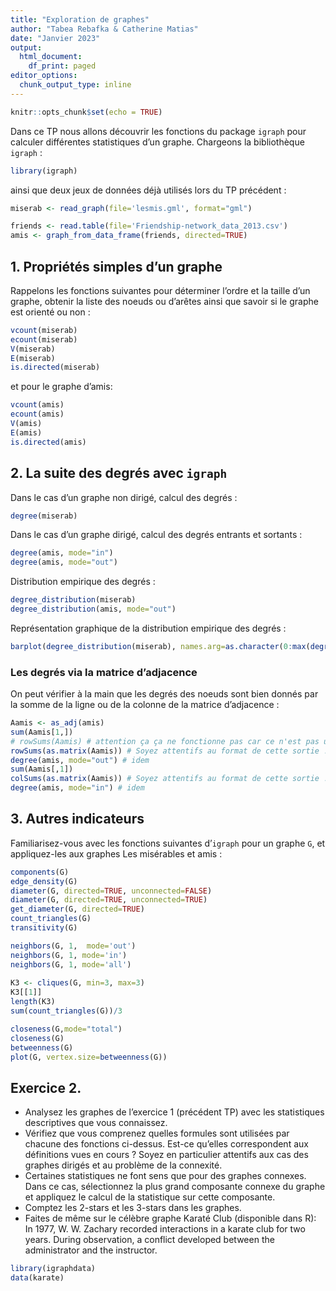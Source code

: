 ```yaml
---
title: "Exploration de graphes"
author: "Tabea Rebafka & Catherine Matias"
date: "Janvier 2023"
output:
  html_document:
    df_print: paged
editor_options:
  chunk_output_type: inline
---
```


```r
knitr::opts_chunk$set(echo = TRUE)
```

Dans ce TP nous allons découvrir les  fonctions du package ``igraph`` pour calculer différentes statistiques d'un graphe. Chargeons la bibliothèque ``igraph`` :
```r
library(igraph)
```
ainsi que deux jeux de données déjà utilisés lors du TP précédent :
```r
miserab <- read_graph(file='lesmis.gml', format="gml") 
```
```r
friends <- read.table(file='Friendship-network_data_2013.csv')
amis <- graph_from_data_frame(friends, directed=TRUE) 
```


## 1. Propriétés simples d'un  graphe

Rappelons les fonctions suivantes pour déterminer l'ordre et la taille d'un graphe, obtenir la liste des noeuds ou d'arêtes ainsi que savoir si le graphe est orienté ou non :
```r
vcount(miserab)
ecount(miserab)
V(miserab)
E(miserab)
is.directed(miserab)
```
et pour le graphe d'amis:
```r
vcount(amis)
ecount(amis)
V(amis)
E(amis)
is.directed(amis)
```


## 2. La suite des degrés  avec ``igraph``

Dans le cas d'un graphe non dirigé, calcul des degrés :
```r
degree(miserab)
```


Dans le cas d'un graphe dirigé, calcul des degrés entrants et sortants :
```r
degree(amis, mode="in")
degree(amis, mode="out")
```

Distribution empirique des degrés :
```r
degree_distribution(miserab)
degree_distribution(amis, mode="out") 
```

Représentation graphique de la distribution empirique des degrés :
```r
barplot(degree_distribution(miserab), names.arg=as.character(0:max(degree(miserab))), col='green', main='Degrés des noeuds du graphe Les Misérables')
```


### Les degrés via la  matrice d'adjacence
On peut vérifier à la main  que les degrés des noeuds sont bien donnés par la somme de la ligne ou de la colonne de la matrice d'adjacence :
```r
Aamis <- as_adj(amis)
sum(Aamis[1,])
# rowSums(Aamis) # attention ça ça ne fonctionne pas car ce n'est pas une matrice ! 
rowSums(as.matrix(Aamis)) # Soyez attentifs au format de cette sortie !
degree(amis, mode="out") # idem 
sum(Aamis[,1])
colSums(as.matrix(Aamis)) # Soyez attentifs au format de cette sortie !
degree(amis, mode="in") # idem 
```
 

## 3. Autres indicateurs

Familiarisez-vous avec les fonctions suivantes d'``igraph`` pour un graphe ``G``, et 
appliquez-les aux graphes Les misérables et amis :

```r
components(G)                      
edge_density(G)
diameter(G, directed=TRUE, unconnected=FALSE)
diameter(G, directed=TRUE, unconnected=TRUE)
get_diameter(G, directed=TRUE)
count_triangles(G) 
transitivity(G)

neighbors(G, 1,  mode='out')
neighbors(G, 1, mode='in')
neighbors(G, 1, mode='all')
 
K3 <- cliques(G, min=3, max=3)
K3[[1]] 
length(K3) 
sum(count_triangles(G))/3

closeness(G,mode="total") 
closeness(G)
betweenness(G)
plot(G, vertex.size=betweenness(G))
```
 

 
## Exercice 2.  
 - Analysez les graphes  de l'exercice 1 (précédent TP) avec les statistiques descriptives que vous connaissez. 
 - Vérifiez que vous comprenez quelles formules sont utilisées par chacune des fonctions ci-dessus. Est-ce qu'elles correspondent aux définitions vues en cours ? Soyez en particulier attentifs aux cas des graphes dirigés et au  problème de la connexité. 
 - Certaines statistiques ne font sens que pour des graphes connexes. Dans ce cas, sélectionnez la plus grand composante connexe du graphe et appliquez le calcul de la statistique sur cette composante.
 - Comptez les 2-stars et les 3-stars dans les graphes. 
 - Faites de même sur le célèbre graphe Karaté Club (disponible dans R): In 1977, W. W. Zachary recorded interactions in a karate club for two years. During observation, a conflict developed between the administrator and the instructor.  
```r
library(igraphdata)
data(karate)
```



